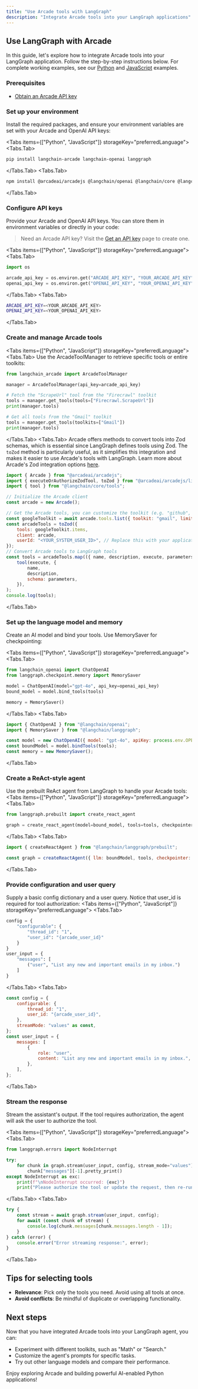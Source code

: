 ```yaml
---
title: "Use Arcade tools with LangGraph"
description: "Integrate Arcade tools into your LangGraph applications"
---
```



## Use LangGraph with Arcade

In this guide, let's explore how to integrate Arcade tools into your LangGraph application. Follow the step-by-step instructions below. For complete working examples, see our [Python](https://github.com/ArcadeAI/arcade-ai/blob/main/examples/langchain/langgraph_arcade_minimal.py) and [JavaScript](https://github.com/ArcadeAI/arcade-ai/blob/main/examples/langchain-ts/langgraph-arcade-minimal.ts) examples.

<Steps>

### Prerequisites

- [Obtain an Arcade API key](/home/api-keys)

### Set up your environment

Install the required packages, and ensure your environment variables are set with your Arcade and OpenAI API keys:

<Tabs items={["Python", "JavaScript"]} storageKey="preferredLanguage">
<Tabs.Tab>
```bash
pip install langchain-arcade langchain-openai langgraph
```
</Tabs.Tab>
<Tabs.Tab>
```bash
npm install @arcadeai/arcadejs @langchain/openai @langchain/core @langchain/langgraph
```
</Tabs.Tab>
</Tabs>


### Configure API keys

Provide your Arcade and OpenAI API keys. You can store them in environment variables or directly in your code:

> Need an Arcade API key? Visit the [Get an API key](/home/api-keys) page to create one.

<Tabs items={["Python", "JavaScript"]} storageKey="preferredLanguage">
<Tabs.Tab>
```python
import os

arcade_api_key = os.environ.get("ARCADE_API_KEY", "YOUR_ARCADE_API_KEY")
openai_api_key = os.environ.get("OPENAI_API_KEY", "YOUR_OPENAI_API_KEY")
```
</Tabs.Tab>
<Tabs.Tab>
```bash
ARCADE_API_KEY=<YOUR_ARCADE_API_KEY>
OPENAI_API_KEY=<YOUR_OPENAI_API_KEY>
```
</Tabs.Tab>
</Tabs>

### Create and manage Arcade tools

<Tabs items={["Python", "JavaScript"]} storageKey="preferredLanguage">
<Tabs.Tab>
Use the ArcadeToolManager to retrieve specific tools or entire toolkits:

```python
from langchain_arcade import ArcadeToolManager

manager = ArcadeToolManager(api_key=arcade_api_key)

# Fetch the "ScrapeUrl" tool from the "Firecrawl" toolkit
tools = manager.get_tools(tools=["Firecrawl.ScrapeUrl"])
print(manager.tools)

# Get all tools from the "Gmail" toolkit
tools = manager.get_tools(toolkits=["Gmail"])
print(manager.tools)
```
</Tabs.Tab>
<Tabs.Tab>
Arcade offers methods to convert tools into Zod schemas, which is essential since LangGraph defines tools using Zod. The `toZod` method is particularly useful, as it simplifies this integration and makes it easier to use Arcade's tools with LangGraph. Learn more about Arcade's Zod integration options [here](/learn/tool-calling/get-tool-definitions#get-zod-tool-definitions).
```javascript
import { Arcade } from "@arcadeai/arcadejs";
import { executeOrAuthorizeZodTool, toZod } from "@arcadeai/arcadejs/lib";
import { tool } from "@langchain/core/tools";

// Initialize the Arcade client
const arcade = new Arcade();

// Get the Arcade tools, you can customize the toolkit (e.g. "github", "notion", "gmail", etc.)
const googleToolkit = await arcade.tools.list({ toolkit: "gmail", limit: 30 });
const arcadeTools = toZod({
	tools: googleToolkit.items,
	client: arcade,
	userId: "<YOUR_SYSTEM_USER_ID>", // Replace this with your application's user ID (e.g. email address, UUID, etc.)
});
// Convert Arcade tools to LangGraph tools
const tools = arcadeTools.map(({ name, description, execute, parameters }) =>
	tool(execute, {
		name,
		description,
		schema: parameters,
	}),
);
console.log(tools);
```

</Tabs.Tab>
</Tabs>

### Set up the language model and memory

Create an AI model and bind your tools. Use MemorySaver for checkpointing:

<Tabs items={["Python", "JavaScript"]} storageKey="preferredLanguage">
<Tabs.Tab>
```python
from langchain_openai import ChatOpenAI
from langgraph.checkpoint.memory import MemorySaver

model = ChatOpenAI(model="gpt-4o", api_key=openai_api_key)
bound_model = model.bind_tools(tools)

memory = MemorySaver()
```
</Tabs.Tab>
<Tabs.Tab>
```javascript
import { ChatOpenAI } from "@langchain/openai";
import { MemorySaver } from "@langchain/langgraph";

const model = new ChatOpenAI({ model: "gpt-4o", apiKey: process.env.OPENAI_API_KEY });
const boundModel = model.bindTools(tools);
const memory = new MemorySaver();
```
</Tabs.Tab>
</Tabs>

### Create a ReAct-style agent

Use the prebuilt ReAct agent from LangGraph to handle your Arcade tools:
<Tabs items={["Python", "JavaScript"]} storageKey="preferredLanguage">
<Tabs.Tab>
```python
from langgraph.prebuilt import create_react_agent

graph = create_react_agent(model=bound_model, tools=tools, checkpointer=memory)
```
</Tabs.Tab>
<Tabs.Tab>
```javascript
import { createReactAgent } from "@langchain/langgraph/prebuilt";

const graph = createReactAgent({ llm: boundModel, tools, checkpointer: memory });
```
</Tabs.Tab>
</Tabs>

### Provide configuration and user query

Supply a basic config dictionary and a user query. Notice that user_id is required for tool authorization:
<Tabs items={["Python", "JavaScript"]} storageKey="preferredLanguage">
<Tabs.Tab>
```python
config = {
    "configurable": {
        "thread_id": "1",
        "user_id": "{arcade_user_id}"
    }
}
user_input = {
    "messages": [
        ("user", "List any new and important emails in my inbox.")
    ]
}
```
</Tabs.Tab>
<Tabs.Tab>
```javascript
const config = {
	configurable: {
		thread_id: "1",
		user_id: "{arcade_user_id}",
	},
	streamMode: "values" as const,
};
const user_input = {
	messages: [
		{
			role: "user",
			content: "List any new and important emails in my inbox.",
		},
	],
};
```
</Tabs.Tab>
</Tabs>

### Stream the response

Stream the assistant's output. If the tool requires authorization, the agent will ask the user to authorize the tool.

<Tabs items={["Python", "JavaScript"]} storageKey="preferredLanguage">
<Tabs.Tab>
```python
from langgraph.errors import NodeInterrupt

try:
    for chunk in graph.stream(user_input, config, stream_mode="values"):
        chunk["messages"][-1].pretty_print()
except NodeInterrupt as exc:
    print(f"\nNodeInterrupt occurred: {exc}")
    print("Please authorize the tool or update the request, then re-run.")
```
</Tabs.Tab>
<Tabs.Tab>
```javascript
try {
	const stream = await graph.stream(user_input, config);
	for await (const chunk of stream) {
		console.log(chunk.messages[chunk.messages.length - 1]);
	}
} catch (error) {
	console.error("Error streaming response:", error);
}
```
</Tabs.Tab>
</Tabs>
</Steps>

## Tips for selecting tools

- **Relevance**: Pick only the tools you need. Avoid using all tools at once.
- **Avoid conflicts**: Be mindful of duplicate or overlapping functionality.

## Next steps

Now that you have integrated Arcade tools into your LangGraph agent, you can:

- Experiment with different toolkits, such as "Math" or "Search."
- Customize the agent's prompts for specific tasks.
- Try out other language models and compare their performance.

Enjoy exploring Arcade and building powerful AI-enabled Python applications!
